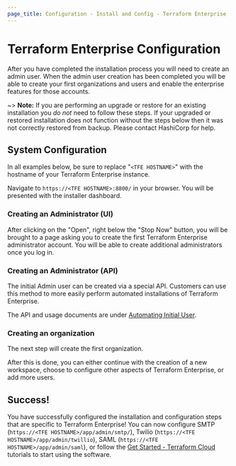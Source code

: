 ```yaml
---
page_title: Configuration - Install and Config - Terraform Enterprise
---
```


# Terraform Enterprise Configuration

After you have completed the installation process you will need to create an
admin user. When the admin user creation has been completed you will
be able to create your first organizations and users and enable the enterprise
features for those accounts.

~> **Note:** If you are performing an upgrade or restore for an existing
installation you _do not_ need to follow these steps. If your upgraded or
restored installation does not function without the steps below then it was not
correctly restored from backup. Please contact HashiCorp for help.

## System Configuration

In all examples below, be sure to replace "`<TFE HOSTNAME>`" with the hostname
of your Terraform Enterprise instance.

Navigate to `https://<TFE HOSTNAME>:8800/` in your browser. You will
be presented with the installer dashboard.

### Creating an Administrator (UI)

After clicking on the "Open", right below the "Stop Now" button, you will
be brought to a page asking you to create the first Terraform Enterprise administrator account.
You will be able to create additional administrators once you log in.

### Creating an Administrator (API)

The initial Admin user can be created via a special API. Customers can use this
method to more easily perform automated installations of Terraform Enterprise.

The API and usage documents are under [Automating Initial User](/enterprise/install/automated/automating-initial-user).

### Creating an organization

The next step will create the first organization.

After this is done, you can either continue with the creation of a new workspace,
choose to configure other aspects of Terraform Enterprise, or add more users.

## Success!

You have successfully configured the installation and configuration steps that
are specific to Terraform Enterprise! You can now configure SMTP
(`https://<TFE HOSTNAME>/app/admin/smtp/`), Twilio (`https://<TFE HOSTNAME>/app/admin/twillio`),
SAML (`https://<TFE HOSTNAME>/app/admin/saml`), or follow the
[Get Started - Terraform Cloud](https://learn.hashicorp.com/collections/terraform/cloud-get-started?utm_source=WEBSITE&utm_medium=WEB_IO&utm_offer=ARTICLE_PAGE&utm_content=DOCS)
tutorials to start using the software.
